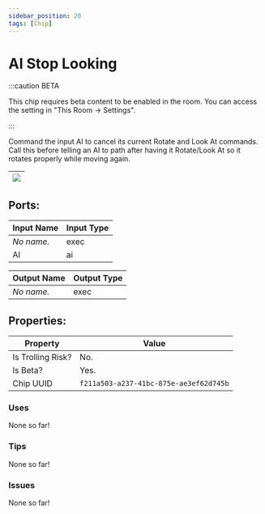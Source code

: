 ```yaml
---
sidebar_position: 20
tags: [Chip]
---
```


# AI Stop Looking
:::caution BETA

This chip requires beta content to be enabled in the room. You can access the setting in "This Room -> Settings".

:::

Command the input AI to cancel its current Rotate and Look At commands. Call this before telling an AI to path after having it Rotate/Look At so it rotates properly while moving again.

| ![](https://images-ext-2.discordapp.net/external/MPmIaQzlEPmgGWlgi-WxBBXt0Bjv_zWPkg1y1f_sy3s/https/www.recroomcircuits.com/image/circuit/absolute-value?width=206&height=108) |
|-----|

## Ports:

| Input Name | Input Type |
|-----------|-----------|
| *No name.* | exec |
| AI | ai |

| Output Name | Output Type |
|-----------|-----------|
| *No name.* | exec |

## Properties:

| Property  | Value |
|-------------------|-----------|
| Is Trolling Risk? | No. |
| Is Beta? | Yes. |
| Chip UUID | `f211a503-a237-41bc-875e-ae3ef62d745b` |

### Uses

None so far!

### Tips

None so far!

### Issues

None so far!